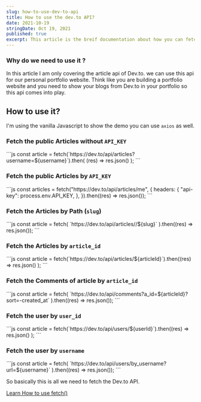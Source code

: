 ```yaml
---
slug: how-to-use-dev-to-api
title: How to use the dev.to API?
date: 2021-10-19
stringDate: Oct 19, 2021
published: true
excerpt: This article is the breif documentation about how you can fetch the data from the dev.to API
---
```


### Why do we need to use it ?

In this article I am only covering the article api of Dev.to. we can use this api for our personal portfolio website. Think like you are building a portfolio website and you need to show your blogs from Dev.to in your portfolio so this api comes into play.

## How to use it?

I'm using the vanilla Javascript to show the demo you can use `axios` as well.

### Fetch the public Articles without `API_KEY`

<CodeTitle title="script.js" />
```js
const article = fetch(`https://dev.to/api/articles?username=${username}`).then(
  (res) => res.json()
);
```

### Fetch the public Articles by `API_KEY`

<CodeTitle title="script.js" />
```js
const articles = fetch("https://dev.to/api/articles/me", {
  headers: {
    "api-key": process.env.API_KEY,
  },
}).then((res) => res.json());
```

### Fetch the Articles by Path (`slug`)

<CodeTitle title="script.js" />
```js
const article = fetch(
  `https://dev.to/api/articles/<your_username>/${slug}`
).then((res) => res.json());
```

### Fetch the Articles by `article_id`

<CodeTitle title="script.js" />
```js
const article = fetch(`https://dev.to/api/articles/${articleId}`).then((res) =>
  res.json()
);
```

### Fetch the Comments of article by `article_id`

<CodeTitle title="script.js" />
```js
const article = fetch(
  `https://dev.to/api/comments?a_id=${articleId}?sort=-created_at`
).then((res) => res.json());
```

### Fetch the user by `user_id`

<CodeTitle title="script.js" />
```js
const article = fetch(`https://dev.to/api/users/${userId}`).then((res) =>
  res.json()
);
```

### Fetch the user by `username`

<CodeTitle title="script.js" />
```js
const article = fetch(
  `https://dev.to/api/users/by_username?url=${username}`
).then((res) => res.json());
```

So basically this is all we need to fetch the Dev.to API.

[Learn How to use fetch()](https://developer.mozilla.org/en-US/docs/Web/API/Fetch_API/Using_Fetch)
